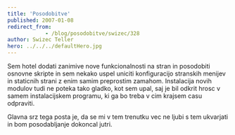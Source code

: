 ```yaml
---
title: 'Posodobitve'
published: 2007-01-08
redirect_from: 
            - /blog/posodobitve/swizec/328
author: Swizec Teller
hero: ../../../defaultHero.jpg
---
```

Sem hotel dodati zanimive nove funkcionalnosti na stran in posodobiti osnovne skripte in sem nekako uspel uniciti konfiguracijo stranskih menijev in staticnih strani z enim samim preprostim zamahom. Instalacija novih modulov tudi ne poteka tako gladko, kot sem upal, saj je bil odkrit hrosc v samem instalacijskem programu, ki ga bo treba v cim krajsem casu odpraviti.

Glavna srz tega posta je, da se mi v tem trenutku vec ne ljubi s tem ukvarjati in bom posodabljanje dokoncal jutri.